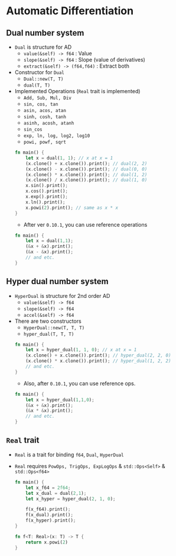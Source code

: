 # Automatic Differentiation {#ad}

## Dual number system

* `Dual` is structure for AD
    * `value(&self) -> f64` : Value
    * `slope(&self) -> f64` : Slope (value of derivatives)
    * `extract(&self) -> (f64,f64)` : Extract both
* Constructor for `Dual`
    * `Dual::new(T, T)`
    * `dual(T, T)`
* Implemented Operations (`Real` trait is implemented)
    * `Add, Sub, Mul, Div`
    * `sin, cos, tan`
    * `asin, acos, atan`
    * `sinh, cosh, tanh`
    * `asinh, acosh, atanh`
    * `sin_cos`
    * `exp, ln, log, log2, log10`
    * `powi, powf, sqrt`

    ```rust
    fn main() {
        let x = dual(1, 1); // x at x = 1
        (x.clone() + x.clone()).print(); // dual(2, 2)
        (x.clone() - x.clone()).print(); // dual(0, 0)
        (x.clone() * x.clone()).print(); // dual(1, 2)
        (x.clone() / x.clone()).print(); // dual(1, 0)
        x.sin().print();
        x.cos().print();
        x.exp().print();
        x.ln().print();
        x.powi(2).print(); // same as x * x
    }
    ```

    * After ver `0.10.1`, you can use reference operations

    ```rust
    fn main() {
        let x = dual(1,1);
        (&x + &x).print();
        (&x - &x).print();
        // and etc.
    }
    ```

## Hyper dual number system

* `HyperDual` is structure for 2nd order AD
    * `value(&self) -> f64`
    * `slope(&self) -> f64`
    * `accel(&self) -> f64`
* There are two constructors
    * `HyperDual::new(T, T, T)`
    * `hyper_dual(T, T, T)`

    ```rust
    fn main() {
        let x = hyper_dual(1, 1, 0); // x at x = 1
        (x.clone() + x.clone()).print(); // hyper_dual(2, 2, 0)
        (x.clone() * x.clone()).print(); // hyper_dual(1, 2, 2)
        // and etc.
    }
    ```

    * Also, after `0.10.1`, you can use reference ops.

    ```rust
    fn main() {
        let x = hyper_dual(1,1,0);
        (&x + &x).print();
        (&x * &x).print();
        // and etc.
    }
    ```

## `Real` trait

* `Real` is a trait for binding `f64`, `Dual`, `HyperDual`
* `Real` requires `PowOps, TrigOps, ExpLogOps` & `std::Ops<Self>` & `std::Ops<f64>`

    ```rust
    fn main() {
        let x_f64 = 2f64;
        let x_dual = dual(2,1);
        let x_hyper = hyper_dual(2, 1, 0);

        f(x_f64).print();
        f(x_dual).print();
        f(x_hyper).print();
    }

    fn f<T: Real>(x: T) -> T {
        return x.powi(2)
    }
    ```